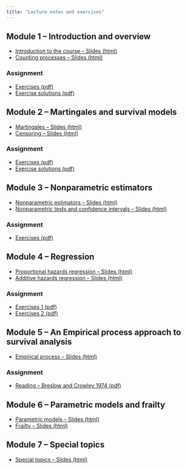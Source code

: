 ```yaml
---
title: "Lecture notes and exercises"
---
```


## Module 1 -- Introduction and overview

- [Introduction to the course -- Slides (html)](notes/week-01/lecture-a-introduction.html)
- [Counting processes -- Slides (html)](notes/week-01/lecture-b-counting-intro.html)

### Assignment

- [Exercises (pdf)](notes/week-01/exercises.pdf)
- [Exercise solutions (pdf)](notes/week-01/exercises-solutions.pdf)


## Module 2 -- Martingales and survival models

- [Martingales -- Slides (html)](notes/week-02/lecture-a-martingale-intro.html)
- [Censoring -- Slides (html)](notes/week-02/lecture-b-censoring.html)

### Assignment

- [Exercises (pdf)](notes/week-02/exercises-week2.pdf)
- [Exercise solutions (pdf)](notes/week-02/exercises-solutions.pdf)


## Module 3 -- Nonparametric estimators

- [Nonparametric estimators -- Slides (html)](notes/week-03/lecture-a-nonparametrics.html)
- [Nonparametric tests and confidence intervals -- Slides (html)](notes/week-03/lecture-b-tests-and-intervals.html)

### Assignment

- [Exercises (pdf)](notes/week-03/exercises.pdf)


## Module 4 -- Regression

- [Proportional hazards regression -- Slides (html)](notes/week-04/lecture-a-regression1.html)
- [Additive hazards regression -- Slides (html)](notes/week-05/additive-regression.html)

### Assignment

- [Exercises 1 (pdf)](notes/week-04/exercises.pdf)
- [Exercises 2 (pdf)](notes/week-05/exercises-5.pdf)


## Module 5 -- An Empirical process approach to survival analysis

- [Empirical process -- Slides (html)](notes/week-06/empirical-process-approach.html)

### Assignment

- [Reading -- Breslow and Crowley 1974 (pdf)](notes/week-06/breslow-crowley-1974.pdf)

## Module 6 -- Parametric models and frailty

- [Parametric models -- Slides (html)](notes/week-07/lecture-a-parametric-models.html)
- [Frailty -- Slides (html)](notes/week-07/lecture-b-frailty.html)

## Module 7 -- Special topics

- [Special topics -- Slides (html)](notes/week-09/special-topics-a.html)





